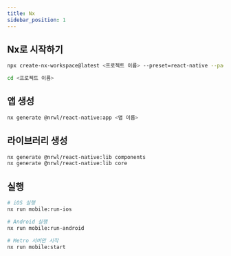 ```yaml
---
title: Nx
sidebar_position: 1
---
```


## Nx로 시작하기

```bash
npx create-nx-workspace@latest <프로젝트 이름> --preset=react-native --packageManager=yarn --appName=mobile
```

```bash
cd <프로젝트 이름>
```

## 앱 생성
```bash
nx generate @nrwl/react-native:app <앱 이름>
```

## 라이브러리 생성
```bash
nx generate @nrwl/react-native:lib components
nx generate @nrwl/react-native:lib core
```

## 실행
```bash
# iOS 실행
nx run mobile:run-ios

# Android 실행
nx run mobile:run-android

# Metro 서버만 시작
nx run mobile:start
```